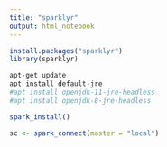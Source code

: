 ```yaml
---
title: "sparklyr"
output: html_notebook
---
```


```r
install.packages("sparklyr")
library(sparklyr)
```
```bash
apt-get update
apt install default-jre
#apt install openjdk-11-jre-headless
#apt install openjdk-8-jre-headless
```

```r
spark_install()
```

```r
sc <- spark_connect(master = "local")
```


